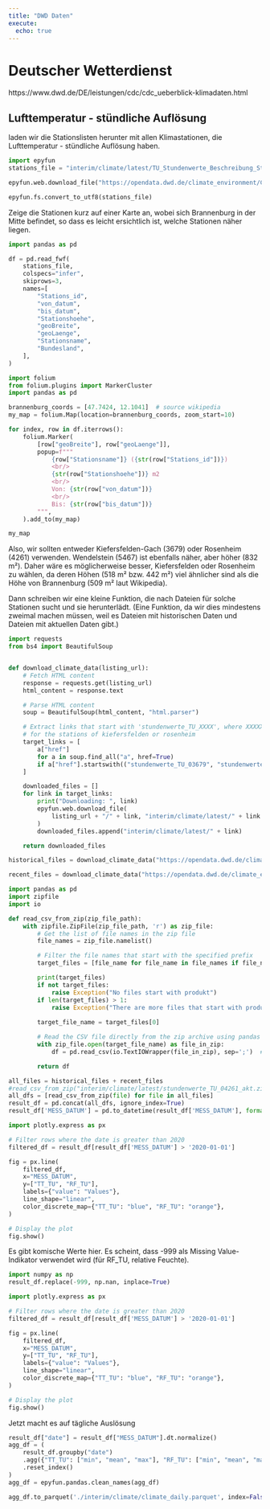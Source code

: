 ```yaml
---
title: "DWD Daten"
execute:
  echo: true
---
```



# Deutscher Wetterdienst

https://www.dwd.de/DE/leistungen/cdc/cdc_ueberblick-klimadaten.html


## Lufttemperatur - stündliche Auflösung

laden wir die Stationslisten herunter mit allen Klimastationen, die Lufttemperatur - stündliche Auflösung haben.

```python
import epyfun
stations_file = "interim/climate/latest/TU_Stundenwerte_Beschreibung_Stationen.txt"

epyfun.web.download_file("https://opendata.dwd.de/climate_environment/CDC/observations_germany/climate/hourly/air_temperature/historical/TU_Stundenwerte_Beschreibung_Stationen.txt", stations_file)

epyfun.fs.convert_to_utf8(stations_file)
```

Zeige die Stationen kurz auf einer Karte an, wobei sich Brannenburg in der Mitte befindet, so dass es leicht ersichtlich ist, welche Stationen näher liegen.

```python
import pandas as pd

df = pd.read_fwf(
    stations_file,
    colspecs="infer",
    skiprows=3,
    names=[
        "Stations_id",
        "von_datum",
        "bis_datum",
        "Stationshoehe",
        "geoBreite",
        "geoLaenge",
        "Stationsname",
        "Bundesland",
    ],
)
```

```python
import folium
from folium.plugins import MarkerCluster
import pandas as pd

brannenburg_coords = [47.7424, 12.1041]  # source wikipedia
my_map = folium.Map(location=brannenburg_coords, zoom_start=10)

for index, row in df.iterrows():
    folium.Marker(
        [row["geoBreite"], row["geoLaenge"]],
        popup=f"""
            {row["Stationsname"]} ({str(row["Stations_id"])})
            <br/>
            {str(row["Stationshoehe"])} m2
            <br/>
            Von: {str(row["von_datum"])}
            <br/>
            Bis: {str(row["bis_datum"])}
        """,
    ).add_to(my_map)

my_map
```

Also, wir sollten entweder Kiefersfelden-Gach (3679) oder Rosenheim (4261) verwenden. Wendelstein (5467) ist ebenfalls näher, aber höher (832 m²). Daher wäre es möglicherweise besser, Kiefersfelden oder Rosenheim zu wählen, da deren Höhen (518 m² bzw. 442 m²) viel ähnlicher sind als die Höhe von Brannenburg (509 m² laut Wikipedia).

Dann schreiben wir eine kleine Funktion, die nach Dateien für solche Stationen sucht und sie herunterlädt. (Eine Funktion, da wir dies mindestens zweimal machen müssen, weil es Dateien mit historischen Daten und Dateien mit aktuellen Daten gibt.)

```python
import requests
from bs4 import BeautifulSoup


def download_climate_data(listing_url):
    # Fetch HTML content
    response = requests.get(listing_url)
    html_content = response.text

    # Parse HTML content
    soup = BeautifulSoup(html_content, "html.parser")

    # Extract links that start with 'stundenwerte_TU_XXXX', where XXXXX are codes
    # for the stations of kiefersfelden or rosenheim
    target_links = [
        a["href"]
        for a in soup.find_all("a", href=True)
        if a["href"].startswith(("stundenwerte_TU_03679", "stundenwerte_TU_04261"))
    ]

    downloaded_files = []
    for link in target_links:
        print("Downloading: ", link)
        epyfun.web.download_file(
            listing_url + "/" + link, "interim/climate/latest/" + link
        )
        downloaded_files.append("interim/climate/latest/" + link)

    return downloaded_files
```


```python
historical_files = download_climate_data("https://opendata.dwd.de/climate_environment/CDC/observations_germany/climate/hourly/air_temperature/historical/")

recent_files = download_climate_data("https://opendata.dwd.de/climate_environment/CDC/observations_germany/climate/hourly/air_temperature/recent/")
```



```python
import pandas as pd
import zipfile
import io

def read_csv_from_zip(zip_file_path):
    with zipfile.ZipFile(zip_file_path, 'r') as zip_file:
        # Get the list of file names in the zip file
        file_names = zip_file.namelist()

        # Filter the file names that start with the specified prefix
        target_files = [file_name for file_name in file_names if file_name.startswith("produkt")]

        print(target_files)
        if not target_files:
            raise Exception("No files start with produkt")
        if len(target_files) > 1:
            raise Exception("There are more files that start with produkt. Double check")
        
        target_file_name = target_files[0]

        # Read the CSV file directly from the zip archive using pandas
        with zip_file.open(target_file_name) as file_in_zip:
            df = pd.read_csv(io.TextIOWrapper(file_in_zip), sep=';')  # Adjust the separator based on the file format

        return df
```


```python
all_files = historical_files + recent_files
#read_csv_from_zip("interim/climate/latest/stundenwerte_TU_04261_akt.zip")
all_dfs = [read_csv_from_zip(file) for file in all_files]
result_df = pd.concat(all_dfs, ignore_index=True)
result_df['MESS_DATUM'] = pd.to_datetime(result_df['MESS_DATUM'], format='%Y%m%d%H')
```


```python
import plotly.express as px

# Filter rows where the date is greater than 2020
filtered_df = result_df[result_df['MESS_DATUM'] > '2020-01-01']

fig = px.line(
    filtered_df,
    x="MESS_DATUM",
    y=["TT_TU", "RF_TU"],
    labels={"value": "Values"},
    line_shape="linear",
    color_discrete_map={"TT_TU": "blue", "RF_TU": "orange"},
)

# Display the plot
fig.show()
```

Es gibt komische Werte hier. Es scheint, dass -999 als Missing Value-Indikator 
verwendet wird (für RF_TU, relative Feuchte).

```python
import numpy as np
result_df.replace(-999, np.nan, inplace=True)
```

```python
import plotly.express as px

# Filter rows where the date is greater than 2020
filtered_df = result_df[result_df['MESS_DATUM'] > '2020-01-01']

fig = px.line(
    filtered_df,
    x="MESS_DATUM",
    y=["TT_TU", "RF_TU"],
    labels={"value": "Values"},
    line_shape="linear",
    color_discrete_map={"TT_TU": "blue", "RF_TU": "orange"},
)

# Display the plot
fig.show()
```


Jetzt macht es auf tägliche Auslösung

```python
result_df["date"] = result_df["MESS_DATUM"].dt.normalize()
agg_df = (
    result_df.groupby("date")
    .agg({"TT_TU": ["min", "mean", "max"], "RF_TU": ["min", "mean", "max"]})
    .reset_index()
)
agg_df = epyfun.pandas.clean_names(agg_df)
```

```python
agg_df.to_parquet('./interim/climate/climate_daily.parquet', index=False)
```
